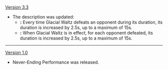 {{Change History/Header}}
[[Version 3.3]]
* The description was updated:
** '''{{Color|Old description}}:''' Every time Glacial Waltz defeats an opponent during its duration, its duration is increased by 2.5s, up to a maximum of 15s.
** '''{{Color|New description}}:''' When Glacial Waltz is in effect, for each opponent defeated, its duration is increased by 2.5s, up to a maximum of 15s.
----
[[Version 1.0]]
* Never-Ending Performance was released.